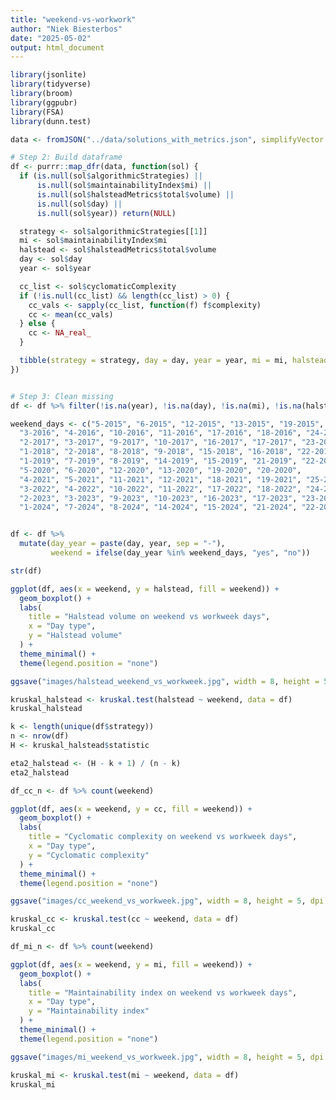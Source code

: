 ```yaml
---
title: "weekend-vs-workwork"
author: "Niek Biesterbos"
date: "2025-05-02"
output: html_document
---
```


```r
library(jsonlite)
library(tidyverse)
library(broom)
library(ggpubr)
library(FSA)
library(dunn.test)

data <- fromJSON("../data/solutions_with_metrics.json", simplifyVector = FALSE)

# Step 2: Build dataframe
df <- purrr::map_dfr(data, function(sol) {
  if (is.null(sol$algorithmicStrategies) || 
      is.null(sol$maintainabilityIndex$mi) ||
      is.null(sol$halsteadMetrics$total$volume) ||
      is.null(sol$day) ||
      is.null(sol$year)) return(NULL)

  strategy <- sol$algorithmicStrategies[[1]]
  mi <- sol$maintainabilityIndex$mi
  halstead <- sol$halsteadMetrics$total$volume
  day <- sol$day
  year <- sol$year

  cc_list <- sol$cyclomaticComplexity
  if (!is.null(cc_list) && length(cc_list) > 0) {
    cc_vals <- sapply(cc_list, function(f) f$complexity)
    cc <- mean(cc_vals)
  } else {
    cc <- NA_real_
  }

  tibble(strategy = strategy, day = day, year = year, mi = mi, halstead = halstead, cc = cc)
})


# Step 3: Clean missing
df <- df %>% filter(!is.na(year), !is.na(day), !is.na(mi), !is.na(halstead), !is.na(cc))
```

```r
weekend_days <- c("5-2015", "6-2015", "12-2015", "13-2015", "19-2015", "20-2015",
  "3-2016", "4-2016", "10-2016", "11-2016", "17-2016", "18-2016", "24-2016", "25-2016",
  "2-2017", "3-2017", "9-2017", "10-2017", "16-2017", "17-2017", "23-2017", "24-2017",
  "1-2018", "2-2018", "8-2018", "9-2018", "15-2018", "16-2018", "22-2018", "23-2018",
  "1-2019", "7-2019", "8-2019", "14-2019", "15-2019", "21-2019", "22-2019",
  "5-2020", "6-2020", "12-2020", "13-2020", "19-2020", "20-2020",
  "4-2021", "5-2021", "11-2021", "12-2021", "18-2021", "19-2021", "25-2021",
  "3-2022", "4-2022", "10-2022", "11-2022", "17-2022", "18-2022", "24-2022", "25-2022",
  "2-2023", "3-2023", "9-2023", "10-2023", "16-2023", "17-2023", "23-2023", "24-2023",
  "1-2024", "7-2024", "8-2024", "14-2024", "15-2024", "21-2024", "22-2024")


df <- df %>%
  mutate(day_year = paste(day, year, sep = "-"),
         weekend = ifelse(day_year %in% weekend_days, "yes", "no"))

str(df)

```

```r
ggplot(df, aes(x = weekend, y = halstead, fill = weekend)) +
  geom_boxplot() +
  labs(
    title = "Halstead volume on weekend vs workweek days",
    x = "Day type",
    y = "Halstead volume"
  ) +
  theme_minimal() +
  theme(legend.position = "none")

ggsave("images/halstead_weekend_vs_workweek.jpg", width = 8, height = 5, dpi = 300)

kruskal_halstead <- kruskal.test(halstead ~ weekend, data = df)
kruskal_halstead
```


```r
k <- length(unique(df$strategy))
n <- nrow(df)
H <- kruskal_halstead$statistic

eta2_halstead <- (H - k + 1) / (n - k)
eta2_halstead
```

```r
df_cc_n <- df %>% count(weekend)

ggplot(df, aes(x = weekend, y = cc, fill = weekend)) +
  geom_boxplot() +
  labs(
    title = "Cyclomatic complexity on weekend vs workweek days",
    x = "Day type",
    y = "Cyclomatic complexity"
  ) +
  theme_minimal() +
  theme(legend.position = "none")

ggsave("images/cc_weekend_vs_workweek.jpg", width = 8, height = 5, dpi = 300)

kruskal_cc <- kruskal.test(cc ~ weekend, data = df)
kruskal_cc

```

```r
df_mi_n <- df %>% count(weekend)

ggplot(df, aes(x = weekend, y = mi, fill = weekend)) +
  geom_boxplot() +
  labs(
    title = "Maintainability index on weekend vs workweek days",
    x = "Day type",
    y = "Maintainability index"
  ) +
  theme_minimal() +
  theme(legend.position = "none")

ggsave("images/mi_weekend_vs_workweek.jpg", width = 8, height = 5, dpi = 300)

kruskal_mi <- kruskal.test(mi ~ weekend, data = df)
kruskal_mi
```
